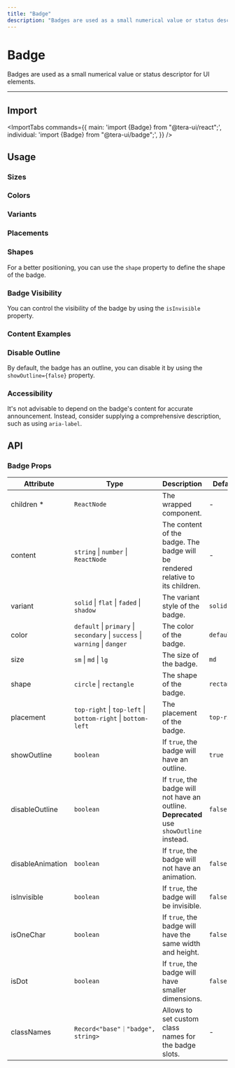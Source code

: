 ```yaml
---
title: "Badge"
description: "Badges are used as a small numerical value or status descriptor for UI elements."
---
```



# Badge

Badges are used as a small numerical value or status descriptor for UI elements.

<ComponentLinks component="badge" rscCompatible />

---

<CarbonAd />

## Import

<ImportTabs
  commands={{
    main: 'import {Badge} from "@tera-ui/react";',
    individual: 'import {Badge} from "@tera-ui/badge";',
  }}
/>

## Usage

<CodeDemo title="Usage" files={badgeContent.usage} />

### Sizes

<CodeDemo title="Sizes" files={badgeContent.sizes} />

### Colors

<CodeDemo title="Colors" files={badgeContent.colors} />

### Variants

<CodeDemo title="Variants" files={badgeContent.variants} />

### Placements

<CodeDemo title="Placements" files={badgeContent.placements} />

### Shapes

For a better positioning, you can use the `shape` property to define the shape of the badge.

<CodeDemo title="Shapes" files={badgeContent.shapes} />

### Badge Visibility

You can control the visibility of the badge by using the `isInvisible` property.

<CodeDemo title="Badge visibility" files={badgeContent.visibility} />

### Content Examples

<CodeDemo title="Content examples" files={badgeContent.contentExamples} />

### Disable Outline

By default, the badge has an outline, you can disable it by using the `showOutline={false}` property.

<CodeDemo title="Disable outline" files={badgeContent.showOutline} />

### Accessibility

It's not advisable to depend on the badge's content for accurate announcement.
Instead, consider supplying a comprehensive description, such as using `aria-label`.

<CodeDemo title="Accessibility" files={badgeContent.a11y} />

<Spacer y={4} />

## API

### Badge Props

| Attribute        | Type                                                                        | Description                                                                              | Default     |
| ---------------- | --------------------------------------------------------------------------- | ---------------------------------------------------------------------------------------- | ----------- |
| children \*      | `ReactNode`                                                                 | The wrapped component.                                                                   | -           |
| content          | `string` \| `number` \| `ReactNode`                                         | The content of the badge. The badge will be rendered relative to its children.           | -           |
| variant          | `solid` \| `flat` \| `faded` \| `shadow`                                    | The variant style of the badge.                                                          | `solid`     |
| color            | `default` \| `primary` \| `secondary` \| `success` \| `warning` \| `danger` | The color of the badge.                                                                  | `default`   |
| size             | `sm` \| `md` \| `lg`                                                        | The size of the badge.                                                                   | `md`        |
| shape            | `circle` \| `rectangle`                                                     | The shape of the badge.                                                                  | `rectangle` |
| placement        | `top-right` \| `top-left` \| `bottom-right` \| `bottom-left`                | The placement of the badge.                                                              | `top-right` |
| showOutline      | `boolean`                                                                   | If `true`, the badge will have an outline.                                               | `true`      |
| disableOutline   | `boolean`                                                                   | If `true`, the badge will not have an outline. **Deprecated** use `showOutline` instead. | `false`     |
| disableAnimation | `boolean`                                                                   | If `true`, the badge will not have an animation.                                         | `false`     |
| isInvisible      | `boolean`                                                                   | If `true`, the badge will be invisible.                                                  | `false`     |
| isOneChar        | `boolean`                                                                   | If `true`, the badge will have the same width and height.                                | `false`     |
| isDot            | `boolean`                                                                   | If `true`, the badge will have smaller dimensions.                                       | `false`     |
| classNames       | `Record<"base"｜"badge", string>`                                           | Allows to set custom class names for the badge slots.                                    | -           |

